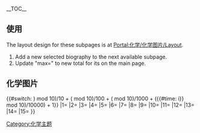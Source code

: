<noinclude>__TOC__
== 使用==
The layout design for these subpages is at [[Portal:化学/化学图片/Layout|Portal:化学/化学图片/Layout]].
# Add a new selected biography to the next available subpage.
# Update "max=" to new total for its {{tl|Random portal component}} on the main page.

== 化学图片==
</noinclude><includeonly>{{#switch: {{rounddown|10 * ((({{NUMBEROFUSERS:R}} + {{#time: s}}) mod 10)/10 + ({{NUMBEROFARTICLES:R}} mod 10)/100 + ({{NUMBEROFFILES:R}} mod 10)/1000 + ({{#time: i}} mod 10)/10000) + 1}}
|1=</includeonly>{{Portal:化学/化学图片/1}}<includeonly>
|2=</includeonly>{{Portal:化学/化学图片/2}}<includeonly>
|3=</includeonly>{{Portal:化学/化学图片/3}}<includeonly>
|4=</includeonly>{{Portal:化学/化学图片/4}}<includeonly>
|5=</includeonly>{{Portal:化学/化学图片/5}}<includeonly>
|6=</includeonly>{{Portal:化学/化学图片/6}}<includeonly>
|7=</includeonly>{{Portal:化学/化学图片/7}}<includeonly>
|8=</includeonly>{{Portal:化学/化学图片/8}}<includeonly>
|9=</includeonly>{{Portal:化学/化学图片/9}}<includeonly>
|10=</includeonly>{{Portal:化学/化学图片/10}}<includeonly>
|11=</includeonly>{{Portal:化学/化学图片/11}}<includeonly>
|12=</includeonly>{{Portal:化学/化学图片/12}}<includeonly>
|13=</includeonly>{{Portal:化学/化学图片/13}}<includeonly>
|14=</includeonly>{{Portal:化学/化学图片/14}}<includeonly>
|15=</includeonly>{{Portal:化学/化学图片/15}}<includeonly>
}}</includeonly>







[[Category:化学主题|Category:化学主题]]